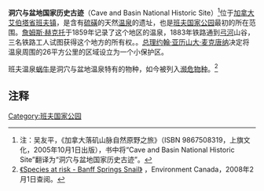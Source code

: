 {{noteTA
|1=zh-hans:阿尔伯塔;zh-hk:亞伯達;zh-tw:艾伯塔;
}}
'''洞穴与盆地国家历史古迹'''（Cave and Basin National Historic Site）<ref>注：吴友平，《加拿大落矶山脉自然原野之旅》（ISBN 9867508319，上旗文化，2005年10月1日出版），书中将“Cave and Basin National Historic Site”翻译为“洞穴与盆地国家历史古迹”。</ref>位于[[加拿大|加拿大]][[艾伯塔省|艾伯塔省]][[班夫镇|班夫镇]]，是含有[[硫磺|硫磺]]的天然[[温泉|温泉]]的遗址，也是[[班夫国家公园|班夫国家公园]]最初的所在范围。[[詹姆斯·赫克托|詹姆斯·赫克托]]于1859年记录了这个地区的温泉，1883年铁路通到[[弓河|弓河]]山谷，三名铁路工人试图获得这个地方的所有权。。[[加拿大总理|总理]][[约翰·亚历山大·麦克唐纳|约翰·亚历山大·麦克唐纳]]决定将温泉周围的26平方公里的区域设立为一个小保护区。

班夫温泉[[蜗牛|蜗牛]]是洞穴与盆地温泉特有的物种，如今被列入[[濒危物种|濒危物种]]。<ref>[http://www.speciesatrisk.gc.ca/search/speciesDetails_e.cfm?SpeciesID=311 《Species at risk - Banff Springs Snail》] {{webarchive|url=https://web.archive.org/web/20050913011423/http://www.speciesatrisk.gc.ca/search/speciesDetails_e.cfm?SpeciesID=311 |date=2005-09-13 }}，Environment Canada，2008年2月1日查阅。</ref>

==注释==
{{reflist}}

{{加拿大小作品}}
[[Category:班夫国家公园|Category:班夫国家公园]]